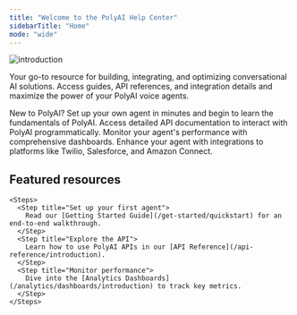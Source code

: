 ```yaml
---
title: "Welcome to the PolyAI Help Center"
sidebarTitle: "Home"
mode: "wide"
---
```


![introduction](/images/front-page-graphic.png)

Your go-to resource for building, integrating, and optimizing conversational AI solutions. Access guides, API references,
and integration details and maximize the power of your PolyAI voice agents.

<CardGroup cols={2}>
  <Card title="Get Started" href="/get-started/quickstart">
    New to PolyAI? Set up your own agent in minutes and begin to learn the fundamentals of PolyAI.
  </Card>
  <Card title="API Reference" href="/api-reference/introduction">
    Access detailed API documentation to interact with PolyAI programmatically.
  </Card>
  <Card title="Analytics" href="/analytics/dashboards/introduction">
    Monitor your agent's performance with comprehensive dashboards.
  </Card>
  <Card title="Integrations" href="/integrations/introduction">
    Enhance your agent with integrations to platforms like Twilio, Salesforce, and Amazon Connect.
  </Card>
</CardGroup>

## Featured resources

    <Steps>
      <Step title="Set up your first agent">
        Read our [Getting Started Guide](/get-started/quickstart) for an end-to-end walkthrough.
      </Step>
      <Step title="Explore the API">
        Learn how to use PolyAI APIs in our [API Reference](/api-reference/introduction).
      </Step>
      <Step title="Monitor performance">
        Dive into the [Analytics Dashboards](/analytics/dashboards/introduction) to track key metrics.
      </Step>
    </Steps>